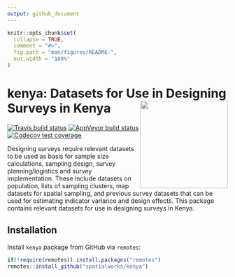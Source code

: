 ```yaml
---
output: github_document
---
```


<!-- README.md is generated from README.Rmd. Please edit that file -->

```r
knitr::opts_chunk$set(
  collapse = TRUE,
  comment = "#>",
  fig.path = "man/figures/README-",
  out.width = "100%"
)
```
# kenya: Datasets for Use in Designing Surveys in Kenya <img src="https://www.cia.gov/library/publications/resources/the-world-factbook/attachments/flags/KE-flag.gif" width="200" align="right" />

<!--- Badges start here --->
[![Travis build status](https://travis-ci.org/spatialworks/kenya.svg?branch=master)](https://travis-ci.org/spatialworks/kenya)
[![AppVeyor build status](https://ci.appveyor.com/api/projects/status/github/spatialworks/kenya?branch=master&svg=true)](https://ci.appveyor.com/project/spatialworks/kenya)
[![Codecov test coverage](https://codecov.io/gh/spatialworks/kenya/branch/master/graph/badge.svg)](https://codecov.io/gh/spatialworks/kenya?branch=master)
<!--- Badges end here --->

Designing surveys require relevant datasets to be used as basis for sample size calculations, sampling design, survey planning/logistics and survey implementation. These include datasets on population, lists of sampling clusters, map datasets for spatial sampling, and previous survey datasets that can be used for estimating indicator variance and design effects. This package contains relevant datasets for use in designing surveys in Kenya.

## Installation

Install `kenya` package from GitHub via `remotes`:

```r
if(!require(remotes)) install.packages("remotes")
remotes::install_github("spatialworks/kenya")
```
